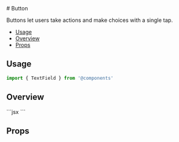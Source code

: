 

<Meta of={TextFieldStories} />
# Button

Buttons let users take actions and make choices with a single tap.

- [Usage](#usage)
- [Overview](#overview)
- [Props](#props)


## Usage
```js
import { TextField } from '@components'
```

## Overview

<Canvas of={TextFieldStories.Default}/>
```jsx
<TextField
    id="default-text-field"
    label="Type some text:"
    placeholder="Start typing some text..."
    errorMessage="Error.."
/>
```

## Props

<ArgTypes story="Playground"/>

